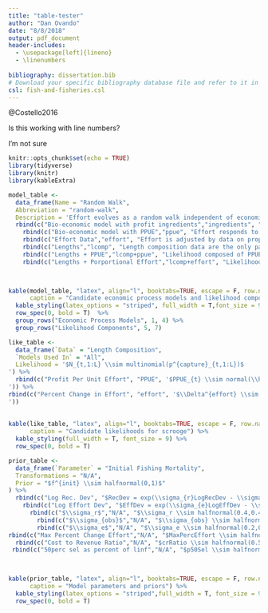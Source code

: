 ```yaml
---
title: "table-tester"
author: "Dan Ovando"
date: "8/8/2018"
output: pdf_document
header-includes:
  - \usepackage[left]{lineno}
  - \linenumbers
  
bibliography: dissertation.bib
# Download your specific bibliography database file and refer to it in the line above.
csl: fish-and-fisheries.csl
---
```


@Costello2016

Is this working with line numbers?

I'm not sure

```r
knitr::opts_chunk$set(echo = TRUE)
library(tidyverse)
library(knitr)
library(kableExtra)
```

```r
model_table <-
  data_frame(Name = "Random Walk",
  Abbreviation = "random-walk",
  Description = 'Effort evolves as a random walk independent of economics') %>%
  rbind(c("Bio-economic model with profit ingredients","ingredients", "Effort responds to profit per unit effort built price, cost, q, etc.")) %>%   
    rbind(c("Bio-economic model with PPUE","ppue", "Effort responds to profit per unit effort, PPUE data supplised")) %>%   
    rbind(c("Effort Data","effort", "Effort is adjusted by data on proportional changes in effort"))  %>%  
    rbind(c("Lengths","lcomp", "Length composition data are the only part of the likelihood")) %>%   
    rbind(c("Lengths + PPUE","lcomp+ppue", "Likelihood composed of PPUE and length composition data")) %>% 
    rbind(c("Lengths + Porportional Effort","lcomp+effort", "Likelihood composed of percent change in effort and length composition data"))   


  
kable(model_table, "latex", align="l", booktabs=TRUE, escape = F, row.names = F,linesep = "",
      caption = "Candidate economic process models and likelihood components of scrooge") %>%
  kable_styling(latex_options = "striped", full_width = T,font_size = 9) %>% 
  row_spec(0, bold = T)  %>% 
  group_rows("Economic Process Models", 1, 4) %>%
  group_rows("Likelihood Components", 5, 7)
```



```r

like_table <-
  data_frame(`Data` = "Length Composition",
  `Models Used In` = "All",
  Likelihood = '$N_{t,1:L} \\sim multinomial(p^{capture}_{t,1:L})$
') %>%
  rbind(c("Profit Per Unit Effort", "PPUE", '$PPUE_{t} \\sim normal(\\hat{PPUE_{t}},\\sigma_{obs})$
')) %>%   
rbind(c("Percent Change in Effort", "effort", '$\\Delta^{effort} \\sim normal(\\frac{\\hat{E_{t+1}}}{\\hat{E_{t}}}, \\sigma_{obs})$
'))
  
  
kable(like_table, "latex", align="l", booktabs=TRUE, escape = F, row.names = F,
      caption = "Candidate likelihoods for scrooge") %>%
  kable_styling(full_width = T, font_size = 9) %>%
  row_spec(0, bold = T) 

```

```r

prior_table <-
  data_frame(`Parameter` = "Initial Fishing Mortality",
  Transformations = "N/A",
  Prior = "$f^{init} \\sim halfnormal(0,1)$"
) %>% 
  rbind(c("Log Rec. Dev", "$RecDev = exp(\\sigma_{r}LogRecDev - \\sigma_{r}^2/2)$", "$LogRecDev \\sim normal(0,1)$")) %>% 
    rbind(c("Log Effort Dev", "$EffDev = exp(\\sigma_{e}LogEffDev - \\sigma_{e}^2/2)$", "$LogEffDev \\sim normal(0,1)$")) %>% 
      rbind(c("$\\sigma_r$","N/A", "$\\sigma_r \\sim halfnormal(0.4,0.4)$")) %>% 
        rbind(c("$\\sigma_{obs}$","N/A", "$\\sigma_{obs} \\sim halfnormal(0,2*sd(DATA))$")) %>%      
        rbind(c("$\\sigma_e$","N/A", "$\\sigma_e \\sim halfnormal(0.2,0.2)$")) %>% 
rbind(c("Max Percent Change Effort","N/A", "$MaxPercEffort \\sim halfnormal(0, 0.25)$")) %>% 
  rbind(c("Cost to Revenue Ratio","N/A", "$crRatio \\sim halfnormal(0.5, 1)$"))%>% 
 rbind(c("50perc sel as percent of linf","N/A", "$p50Sel \\sim halfnormal(UserGuess, 0.05)$")) 


  
kable(prior_table, "latex", align="l", booktabs=TRUE, escape = F, row.names = F,
      caption = "Model parameters and priors") %>%
  kable_styling(latex_options = "striped",full_width = T, font_size = 9) %>%
  row_spec(0, bold = T) 

```


